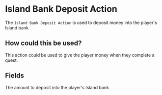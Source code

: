 
# Island Bank Deposit Action

The `Island Bank Deposit Action` is used to deposit money into the player's Island bank.

## How could this be used?

This action could be used to give the player money when they complete a quest.

## Fields

<ActionsField />

<EntryField name="Amount" required>
    The amount to deposit into the player's Island bank
</EntryField>
